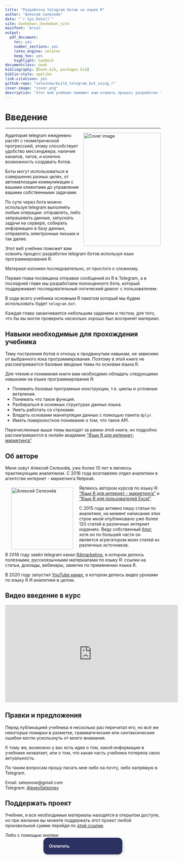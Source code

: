 ```yaml
--- 
title: "Разработка telegram ботов на языке R"
author: "Алексей Селезнёв"
date: "`r Sys.Date()`"
site: bookdown::bookdown_site
mainfont: 'Arial'
output: 
  pdf_document: 
    toc: yes
    number_sections: yes
    latex_engine: xelatex
    keep_tex: yes
    highlight: haddock
documentclass: book
bibliography: [book.bib, packages.bib]
biblio-style: apalike
link-citations: yes
github-repo: "selesnow/build_telegram_bot_using_r"
cover-image: "cover.png"
description: "Этот веб учебник поможет вам освоить процесс разработки telegram ботов используя язык программирования R."
---
```


# Введение {-}

------

<a href="https://selesnow.github.io"><img src="cover.png" width="250" height="366" align="right" alt="Cover image" /></a>

Аудитория telegram ежедневно растёт с геометрической прогрессией, этому способствует удобство мессенджера, наличие каналов, чатов, и конечно возможность создавать ботов. 

Боты могут использоваться в совершенно разных целях, от автоматизации коммуникации с вашими клиентами до управления вашими собственными задачами. 

По сути через бота можно используя telegram выполнять любые операции: отправлять, либо запрашивать данные, запускать задачи на сервере, собирать информацию в базу данных, отправлять электронные письма и так далее. 

Этот веб учебник поможет вам освоить процесс разработки telegram ботов используя язык программирования R.

Материал изложен последовательно, от простого к сложному. 

Первая глава посвящена отправке сообщений из R в Telegram, а в последней главе мы разработаем полноценного бота, который поддерживает последовательный логический диалог с пользователем.

В ходе всего учебника основным R пакетом который мы будем использовать будет `telegram.bot`.

Каждая глава заканчивается небольшим заданием и тестом, для того, что бы вы могли проверить насколько хорошо был воспринят материал.

## Навыки необходимые для прохождения учебника {-}

Тему построения ботов я отношу к продвинутым навыкам, не зависимо от выбранного язка программирования. Поэтому в этой книге не рассматриваются базовые вводные темы по основам языка R. 

Для чтения и понимания книги вам необходимо обладать следующими навыками на языке программирования R:

* Понимать базовые програмные конструкции, т.е. циклы и условные ветвления.
* Понимать что такое функция.
* Разбираться в основных структурах данных языка.
* Уметь работать со строками.
* Владеть основами манипуляции данных с помощью пакета `dplyr`.
* Иметь поверхностное понимание о том, что такое API.

Перечисленные выше темы выходят за рамки этой книги, но подробно рассматриваются в онлайн академии ["Язык R для интернет-маркетинга"](https://r-for-marketing.netpeak.net/).

## Об авторе {-}

Меня зовут Алексей Селезнёв, уже более 10 лет я являюсь практикующим аналитиком. С 2016 года возглавляю отдел аналитики в агентстве интернет - маркетинга Netpeak.

<a href="https://selesnow.github.io"><img src="author.png" width="200" height="200" align="left" alt="Алексей Селезнёв" hspace="20" vspace="7" /></a>

Являюсь автором курсов по языку R: ["Язык R для интернет - маркетинга"](https://needfordata.ru/r) и ["Язык R для пользователей Excel"](https://www.youtube.com/playlist?list=PLD2LDq8edf4pgGg16wYMobvIYy_0MI0kF).

С 2015 года активно пишу статьи по аналитике, на момент написания этих строк мной опубликовано уже более 120 статей в различных интернет изданиях. Веду собственный [блог](https://alexeyseleznev.wordpress.com/), хотя он по большей части он является агрегатором моих статей из различных источников.

В 2018 году завёл telegram канал [R4marketing](https://t.me/R4marketing), в котором делюсь полезными, русскоязычными материалами по языку R: ссылки на статьи, доклады, вебинары, заметки по применению языка R.

В 2020 году запустил [YouTube канал](https://bit.ly/36kliAp), в котором делюсь видео уроками по языку R И аналитике в целом.

## Видео введение в курс {-}
<iframe width="560" height="315" src="https://www.youtube.com/embed/iMZlUowNh5M?enablejsapi=1" title="YouTube video player" frameborder="0" allow="accelerometer; autoplay; clipboard-write; encrypted-media; gyroscope; picture-in-picture" allowfullscreen></iframe>

## Правки и предложения {-}

Перед публикацией учебника я несколько раз перечитал его, но всё же некоторые помарки в разметке, грамматические или синтаксические ошибки могли ускользнуть от моего внимания. 

К тому же, возможно у вас есть идеи о том, какой информации в учебнике нехватает, или о том, что какая часть учебника потеряла свою актуальность.

По таким вопросам прошу писать мне либо на почту, либо напрямую в Telegram.

Email: selesnow@gmail.com <Br>
Telegram: [AlexeySeleznev](http://t.me/AlexeySeleznev)

## Поддержать проект {-}

Учебник, и все необходимые материалы находятся в открытом доступе, но при желании вы можете поддержать этот проект любой произвольной сумме перейдя по [этой ссылке](https://secure.wayforpay.com/payment/build_telegram_bot_using_r).

Либо с помощью кнопки:
<center>
<script type="text/javascript" id="widget-wfp-script" src="https://secure.wayforpay.com/server/pay-widget.js?ref=button"></script> <script type="text/javascript">function runWfpWdgt(url){var wayforpay=new Wayforpay();wayforpay.invoice(url);}</script> <button type="button" onclick="runWfpWdgt('https://secure.wayforpay.com/button/b9c8a14345975');" style="display:inline-block!important;background:#2B3160 url('https://s3.eu-central-1.amazonaws.com/w4p-merch/button/bg2x2.png') no-repeat center right;background-size:cover;width: 256px!important;height:54px!important;border:none!important;border-radius:14px!important;padding:18px!important;box-shadow:3px 2px 8px rgba(71,66,66,0.22)!important;text-align:left!important;box-sizing:border-box!important;" onmouseover="this.style.opacity='0.8';" onmouseout="this.style.opacity='1';"><span style="font-family:Verdana,Arial,sans-serif!important;font-weight:bold!important;font-size:14px!important;color:#ffffff!important;line-height:18px!important;vertical-align:middle!important;">Оплатить</span></button>
</center>
